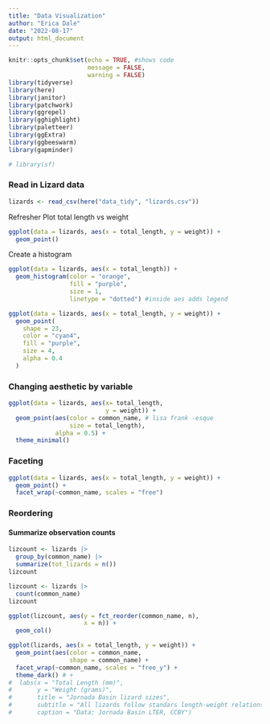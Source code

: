 ```yaml
---
title: "Data Visualization"
author: "Erica Dale"
date: "2022-08-17"
output: html_document
---
```


```r
knitr::opts_chunk$set(echo = TRUE, #shows code
                      message = FALSE,
                      warning = FALSE)
library(tidyverse)
library(here)
library(janitor)
library(patchwork)
library(ggrepel)
library(gghighlight)
library(paletteer)
library(ggExtra)
library(ggbeeswarm)
library(gapminder)

# library(sf)
```

### Read in Lizard data
```r
lizards <- read_csv(here("data_tidy", "lizards.csv"))
```

Refresher
Plot total length vs weight
```r
ggplot(data = lizards, aes(x = total_length, y = weight)) +
  geom_point()
```

Create a histogram
```r
ggplot(data = lizards, aes(x = total_length)) +
  geom_histogram(color = "orange",
                 fill = "purple",
                 size = 1,
                 linetype = "dotted") #inside aes adds legend
```

```r
ggplot(data = lizards, aes(x = total_length, y = weight)) +
  geom_point(
    shape = 23,
    color = "cyan4",
    fill = "purple",
    size = 4,
    alpha = 0.4
  )
```

### Changing aesthetic by variable
```r
ggplot(data = lizards, aes(x= total_length, 
                           y = weight)) +
  geom_point(aes(color = common_name, # lisa frank -esque
                 size = total_length),
             alpha = 0.5) +
  theme_minimal()
```

### Faceting
```r
ggplot(data = lizards, aes(x = total_length, y = weight)) +
  geom_point() +
  facet_wrap(~common_name, scales = "free")
```


### Reordering

#### Summarize observation counts
```r
lizcount <- lizards |> 
  group_by(common_name) |> 
  summarize(tot_lizards = n())
lizcount

lizcount <- lizards |> 
  count(common_name)
lizcount
```

```r
ggplot(lizcount, aes(y = fct_reorder(common_name, n), 
                     x = n)) +
  geom_col()
```

```r
ggplot(lizards, aes(x = total_length, y = weight)) +
  geom_point(aes(color = common_name,
                 shape = common_name) +
  facet_wrap(~common_name, scales = "free_y") +
  theme_dark() # +
#  labs(x = "Total Length (mm)",
#       y = "Weight (grams)",
#       title = "Jornada Basin lizard sizes",
#       subtitle = "All lizards follow standars length-weight relationship, with Western Whiptails being largest.",
#       caption = "Data: Jornada Basin LTER, CCBY")

```

